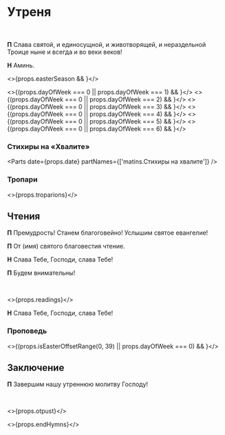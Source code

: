 
<span id="nachalo" />

# Утреня

<br />

**П** Слава святой, и единосущной, и животворящей, и нераздельной Троице ныне и всегда и во веки веков!

**Н** Аминь.

<>{props.easterSeason && <MdxLoader src="Shared/EasterTroparion3x" lang={props.lang} />}</>

<>{(props.dayOfWeek === 0 || props.dayOfWeek === 1) && <MdxLoader src="Matins/Prayer1" lang={props.lang} />}</>
<>{(props.dayOfWeek === 0 || props.dayOfWeek === 2) && <MdxLoader src="Matins/Prayer2" lang={props.lang} />}</>
<>{(props.dayOfWeek === 0 || props.dayOfWeek === 3) && <MdxLoader src="Matins/Prayer3" lang={props.lang} />}</>
<>{(props.dayOfWeek === 0 || props.dayOfWeek === 4) && <MdxLoader src="Matins/Prayer4" lang={props.lang} />}</>
<>{(props.dayOfWeek === 0 || props.dayOfWeek === 5) && <MdxLoader src="Matins/Prayer7" lang={props.lang} />}</>
<>{(props.dayOfWeek === 0 || props.dayOfWeek === 6) && <MdxLoader src="Matins/Prayer8" lang={props.lang} />}</>

<MdxLoader src="Matins/Prayer11" lang={props.lang} />
<MdxLoader src="Matins/HvalitniePsalmi" lang={props.lang} />

### Стихиры на «Хвалите»

<Parts date={props.date} partNames={['matins.Cтихиры на хвалите']} />
<MdxLoader src="Matins/Slavoslovie" lang={props.lang} />

### Тропари

<>{props.troparions}</>

<span id="reading" />

## Чтения

**П** Премудрость! Станем благоговейно! Услышим святое евангелие!

**П** От (имя) святого благовестия чтение.

**Н** Слава Тебе, Господи, слава Тебе!

**П** Будем внимательны!

<br />

<>{props.readings}</>

**Н** Слава Тебе, Господи, слава Тебе!

### Проповедь

<>{(props.isEasterOffsetRange(0, 39) || props.dayOfWeek === 0) && <MdxLoader src="Matins/VoskresnajaPesn" lang={props.lang} />}</>

<MdxLoader src="Matins/PrayerKatekhumens" lang={props.lang} />
<MdxLoader src="Shared/SugubajaKratkaja" lang={props.lang} />

## Заключение

**П** Завершим нашу утреннюю молитву Господу!

<MdxLoader src="Matins/Prayer12" lang={props.lang} />
<br />
<MdxLoader src="Matins/PrayerGlavopriklonnaja" lang={props.lang} />

<>{props.otpust}</>

<>{props.endHymns}</>
